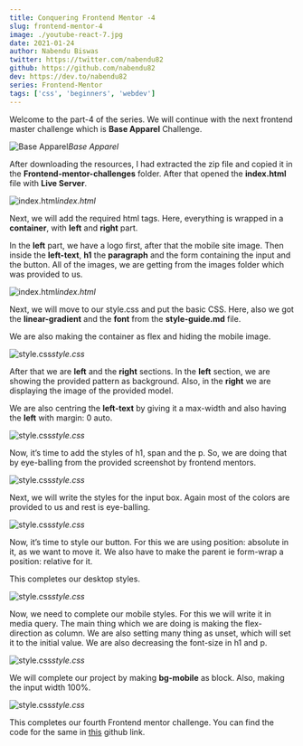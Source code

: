 ```yaml
---
title: Conquering Frontend Mentor -4
slug: frontend-mentor-4
image: ./youtube-react-7.jpg
date: 2021-01-24
author: Nabendu Biswas
twitter: https://twitter.com/nabendu82
github: https://github.com/nabendu82
dev: https://dev.to/nabendu82
series: Frontend-Mentor
tags: ['css', 'beginners', 'webdev']
---
```


Welcome to the part-4 of the series. We will continue with the next frontend master challenge which is **Base Apparel** Challenge.

![Base Apparel](https://ik.imagekit.io/thewebdev/Frontend-Mentor/4/1_No9i7xKwg.png)*Base Apparel*

After downloading the resources, I had extracted the zip file and copied it in the **Frontend-mentor-challenges** folder. After that opened the **index.html** file with **Live Server**.

![index.html](https://ik.imagekit.io/thewebdev/Frontend-Mentor/4/2_HPCiYfLNRl.png)*index.html*

Next, we will add the required html tags. Here, everything is wrapped in a **container**, with **left** and **right** part.

In the **left** part, we have a logo first, after that the mobile site image. Then inside the **left-text**, **h1** the **paragraph** and the form containing the input and the button. All of the images, we are getting from the images folder which was provided to us.

![index.html](https://ik.imagekit.io/thewebdev/Frontend-Mentor/4/3_6wpE9uthY_.png)*index.html*

Next, we will move to our style.css and put the basic CSS. Here, also we got the **linear-gradient** and the **font** from the **style-guide.md** file.

We are also making the container as flex and hiding the mobile image.

![style.css](https://ik.imagekit.io/thewebdev/Frontend-Mentor/4/4_fs-An7OD_u.png)*style.css*

After that we are **left** and the **right** sections. In the **left** section, we are showing the provided pattern as background. Also, in the **right** we are displaying the image of the provided model.

We are also centring the **left-text** by giving it a max-width and also having the **left** with margin: 0 auto.

![style.css](https://ik.imagekit.io/thewebdev/Frontend-Mentor/4/5_PKwsqXW6d.png)*style.css*

Now, it’s time to add the styles of h1, span and the p. So, we are doing that by eye-balling from the provided screenshot by frontend mentors.

![style.css](https://ik.imagekit.io/thewebdev/Frontend-Mentor/4/6_s7qszdWVFY.png)*style.css*

Next, we will write the styles for the input box. Again most of the colors are provided to us and rest is eye-balling.

![style.css](https://ik.imagekit.io/thewebdev/Frontend-Mentor/4/7_5S5bbCnxZ.png)*style.css*

Now, it’s time to style our button. For this we are using position: absolute in it, as we want to move it. We also have to make the parent ie form-wrap a position: relative for it.

This completes our desktop styles.

![style.css](https://ik.imagekit.io/thewebdev/Frontend-Mentor/4/8_eoFDjLw_gU.png)*style.css*

Now, we need to complete our mobile styles. For this we will write it in media query. The main thing which we are doing is making the flex-direction as column. We are also setting many thing as unset, which will set it to the initial value. We are also decreasing the font-size in h1 and p.

![style.css](https://ik.imagekit.io/thewebdev/Frontend-Mentor/4/9_RFNmvc7phD.png)*style.css*

We will complete our project by making **bg-mobile** as block. Also, making the input width 100%.

![style.css](https://ik.imagekit.io/thewebdev/Frontend-Mentor/4/10_T-FrW-WPe.png)*style.css*

This completes our fourth Frontend mentor challenge. You can find the code for the same in [this](https://github.com/nabendu82/Frontend-Mentor-Challenges) github link.
